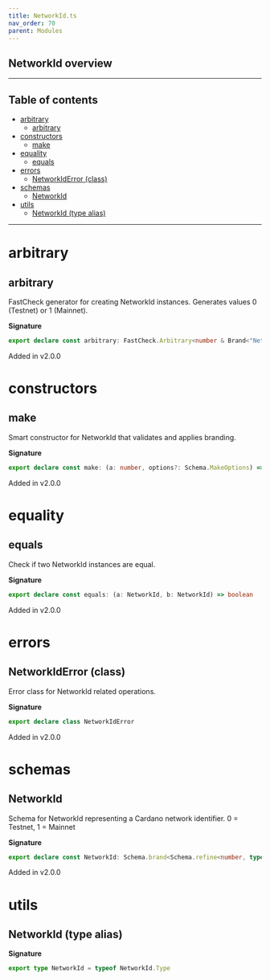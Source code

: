 ```yaml
---
title: NetworkId.ts
nav_order: 70
parent: Modules
---
```


## NetworkId overview

---

<h2 className="text-delta">Table of contents</h2>

- [arbitrary](#arbitrary)
  - [arbitrary](#arbitrary-1)
- [constructors](#constructors)
  - [make](#make)
- [equality](#equality)
  - [equals](#equals)
- [errors](#errors)
  - [NetworkIdError (class)](#networkiderror-class)
- [schemas](#schemas)
  - [NetworkId](#networkid)
- [utils](#utils)
  - [NetworkId (type alias)](#networkid-type-alias)

---

# arbitrary

## arbitrary

FastCheck generator for creating NetworkId instances.
Generates values 0 (Testnet) or 1 (Mainnet).

**Signature**

```ts
export declare const arbitrary: FastCheck.Arbitrary<number & Brand<"NetworkId">>
```

Added in v2.0.0

# constructors

## make

Smart constructor for NetworkId that validates and applies branding.

**Signature**

```ts
export declare const make: (a: number, options?: Schema.MakeOptions) => number & Brand<"NetworkId">
```

Added in v2.0.0

# equality

## equals

Check if two NetworkId instances are equal.

**Signature**

```ts
export declare const equals: (a: NetworkId, b: NetworkId) => boolean
```

Added in v2.0.0

# errors

## NetworkIdError (class)

Error class for NetworkId related operations.

**Signature**

```ts
export declare class NetworkIdError
```

Added in v2.0.0

# schemas

## NetworkId

Schema for NetworkId representing a Cardano network identifier.
0 = Testnet, 1 = Mainnet

**Signature**

```ts
export declare const NetworkId: Schema.brand<Schema.refine<number, typeof Schema.NonNegative>, "NetworkId">
```

Added in v2.0.0

# utils

## NetworkId (type alias)

**Signature**

```ts
export type NetworkId = typeof NetworkId.Type
```
